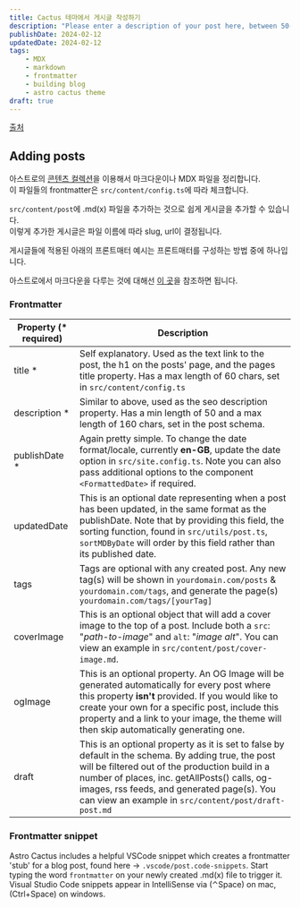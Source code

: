 ```yaml
---
title: Cactus 테마에서 게시글 작성하기
description: "Please enter a description of your post here, between 50-160 chars!          "
publishDate: 2024-02-12
updatedDate: 2024-02-12
tags:
    - MDX
    - markdown
    - frontmatter
    - building blog
    - astro cactus theme
draft: true
---
```


[출처](https://github.com/chrismwilliams/astro-theme-cactus/blob/e42b55f5976c5bb431acc1ba8331883a64f3b840/README.md#adding-posts)

## Adding posts

아스트로의 [콘텐츠 컬렉션](https://docs.astro.build/ko/guides/content-collections/)을 이용해서 마크다운이나 MDX 파일을 정리합니다.  
이 파일들의 frontmatter은 `src/content/config.ts`에 따라 체크합니다.  

`src/content/post`에 .md(x) 파일을 추가하는 것으로 쉽게 게시글을 추가할 수 있습니다.  
이렇게 추가한 게시글은 파일 이름에 따라 slug, url이 결정됩니다.  

게시글들에 적용된 아래의 프론트매터 예시는 프론트매터를 구성하는 방법 중에 하나입니다.  

아스트로에서 마크다운을 다루는 것에 대해선 [이 곳](https://docs.astro.build/ko/guides/markdown-content/)을 참조하면 됩니다.  

### Frontmatter


| Property (\* required) | Description                                                                                                                                                                                                                                                                                                  |
| ---------------------- | ------------------------------------------------------------------------------------------------------------------------------------------------------------------------------------------------------------------------------------------------------------------------------------------------------------ |
| title \*               | Self explanatory. Used as the text link to the post, the h1 on the posts' page, and the pages title property. Has a max length of 60 chars, set in `src/content/config.ts`                                                                                                                                   |
| description \*         | Similar to above, used as the seo description property. Has a min length of 50 and a max length of 160 chars, set in the post schema.                                                                                                                                                                        |
| publishDate \*         | Again pretty simple. To change the date format/locale, currently **en-GB**, update the date option in `src/site.config.ts`. Note you can also pass additional options to the component `<FormattedDate>` if required.                                                                                        |
| updatedDate            | This is an optional date representing when a post has been updated, in the same format as the publishDate. Note that by providing this field, the sorting function, found in `src/utils/post.ts`, `sortMDByDate` will order by this field rather than its published date.                                    |
| tags                   | Tags are optional with any created post. Any new tag(s) will be shown in `yourdomain.com/posts` & `yourdomain.com/tags`, and generate the page(s) `yourdomain.com/tags/[yourTag]`                                                                                                                            |
| coverImage             | This is an optional object that will add a cover image to the top of a post. Include both a `src`: "_path-to-image_" and `alt`: "_image alt_". You can view an example in `src/content/post/cover-image.md`.                                                                                                 |
| ogImage                | This is an optional property. An OG Image will be generated automatically for every post where this property **isn't** provided. If you would like to create your own for a specific post, include this property and a link to your image, the theme will then skip automatically generating one.            |
| draft                  | This is an optional property as it is set to false by default in the schema. By adding true, the post will be filtered out of the production build in a number of places, inc. getAllPosts() calls, og-images, rss feeds, and generated page(s). You can view an example in `src/content/post/draft-post.md` |

### Frontmatter snippet

Astro Cactus includes a helpful VSCode snippet which creates a frontmatter 'stub' for a blog post, found here -> `.vscode/post.code-snippets`. Start typing the word `frontmatter` on your newly created .md(x) file to trigger it. Visual Studio Code snippets appear in IntelliSense via (⌃Space) on mac, (Ctrl+Space) on windows.
